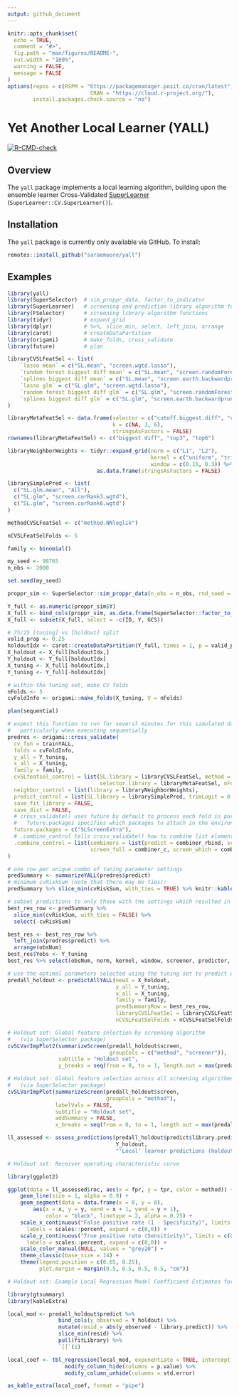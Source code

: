 ```yaml
---
output: github_document
---
```


```r
knitr::opts_chunk$set(
  echo = TRUE,
  comment = "#>",
  fig.path = "man/figures/README-",
  out.width = "100%",
  warning = FALSE,
  message = FALSE
)
options(repos = c(RSPM = "https://packagemanager.posit.co/cran/latest",
				          CRAN = "https://cloud.r-project.org/"),
        install.packages.check.source = "no")
```

# Yet Another Local Learner (YALL)

<!-- badges: start -->
[![R-CMD-check](https://github.com/saraemoore/yall/actions/workflows/R-CMD-check.yaml/badge.svg)](https://github.com/saraemoore/yall/actions/workflows/R-CMD-check.yaml)
<!-- badges: end -->

## Overview

The `yall` package implements a local learning algorithm, building upon the ensemble learner Cross-Validated [SuperLearner](https://github.com/ecpolley/SuperLearner) (`SuperLearner::CV.SuperLearner()`).

## Installation

The `yall` package is currently only available via GitHub. To install:

```r
remotes::install_github("saraemoore/yall")
```

## Examples

```r
library(yall)
library(SuperSelector)  # sim_proppr_data, factor_to_indicator
library(SuperLearner)   # screening and prediction library algorithm functions
library(FSelector)      # screening library algorithm functions
library(tidyr)          # expand_grid
library(dplyr)          # %>%, slice_min, select, left_join, arrange
library(caret)          # createDataPartition
library(origami)        # make_folds, cross_validate
library(future)         # plan

libraryCVSLFeatSel <- list(
    `lasso mean` = c("SL.mean", "screen.wgtd.lasso"),
    `random forest biggest diff mean` = c("SL.mean", "screen.randomForest.imp"),
    `splines biggest diff mean` = c("SL.mean", "screen.earth.backwardprune"),
    `lasso glm` = c("SL.glm", "screen.wgtd.lasso"),
    `random forest biggest diff glm` = c("SL.glm", "screen.randomForest.imp"),
    `splines biggest diff glm` = c("SL.glm", "screen.earth.backwardprune")
)

libraryMetaFeatSel <- data.frame(selector = c("cutoff.biggest.diff", "cutoff.k", "cutoff.k"),
                                 k = c(NA, 3, 6),
                                 stringsAsFactors = FALSE)
rownames(libraryMetaFeatSel) <- c("biggest diff", "top3", "top6")

libraryNeighborWeights <- tidyr::expand_grid(norm = c("L1", "L2"),
                                             kernel = c("uniform", "tricube"),
                                             window = c(0.15, 0.3)) %>%
                            as.data.frame(stringsAsFactors = FALSE)

librarySimplePred <- list(
  c("SL.glm.mean", "All"),
  c("SL.glm", "screen.corRank3.wgtd"),
  c("SL.glm", "screen.corRank6.wgtd")
)

methodCVSLFeatSel <- c("method.NNloglik")

nCVSLFeatSelFolds <- 5

family <- binomial()

my_seed <- 98765
n_obs <- 2000

set.seed(my_seed)
```

```r
proppr_sim <- SuperSelector::sim_proppr_data(n_obs = n_obs, rnd_seed = my_seed)

Y_full <- as.numeric(proppr_sim$Y)
X_full <- bind_cols(proppr_sim, as.data.frame(SuperSelector::factor_to_indicator("GCS", proppr_sim)))
X_full <- subset(X_full, select = -c(ID, Y, GCS))

# 75/25 [tuning] vs [holdout] split
valid_prop <- 0.25
holdoutIdx <- caret::createDataPartition(Y_full, times = 1, p = valid_prop)[[1]]
X_holdout <- X_full[holdoutIdx,]
Y_holdout <- Y_full[holdoutIdx]
X_tuning <- X_full[-holdoutIdx,]
Y_tuning <- Y_full[-holdoutIdx]

# within the tuning set, make CV folds
nFolds <- 5
cvFoldInfo <- origami::make_folds(X_tuning, V = nFolds)
```

```r
plan(sequential)

# expect this function to run for several minutes for this simulated dataset,
#   particularly when executing sequentially
predres <- origami::cross_validate(
  cv_fun = trainYALL,
  folds = cvFoldInfo,
  y_all = Y_tuning,
  x_all = X_tuning,
  family = family,
  cvSLfeatsel_control = list(SL.library = libraryCVSLFeatSel, method = methodCVSLFeatSel,
                             selector.library = libraryMetaFeatSel, nFolds = nCVSLFeatSelFolds),
  neighbor_control = list(library = libraryNeighborWeights),
  predict_control = list(SL.library = librarySimplePred, trimLogit = 0.001),
  save_fit_library = FALSE,
  save_dist = FALSE,
  # cross_validate() uses future by default to process each fold in parallel.
  #   future.packages specifies which packages to attach in the environment within each fold.
  future.packages = c("SLScreenExtra"),
  # .combine_control tells cross_validate() how to combine list elements from each fold's results
  .combine_control = list(combiners = list(predict = combiner_rbind, screen = combiner_rbind,
                          screen_full = combiner_c, screen_which = combiner_rbind))
)
```

```r
# one row per unique combo of tuning parameter settings
predSummary <- summarizeYALL(predres$predict)
# minimum cvRiskSum (note that there may be ties):
predSummary %>% slice_min(cvRiskSum, with_ties = TRUE) %>% knitr::kable()
```

```r
# subset predictions to only those with the settings which resulted in the min cvRiskSum
best_res_row <- predSummary %>%
  slice_min(cvRiskSum, with_ties = FALSE) %>%
  select(-cvRiskSum) 
```

```r
best_res <- best_res_row %>%
  left_join(predres$predict) %>%
  arrange(obsNum)
best_res$Yobs <- Y_tuning
best_res %>% select(obsNum, norm, kernel, window, screener, predictor, combo_method, selector, k, keep_names, windowFmtd, keep2, library.predict, Yobs) %>% head()

```

```r
# use the optimal parameters selected using the tuning set to predict outcomes in the holdout set
predall_holdout <- predictAllYALL(newX = X_holdout,
                                  y_all = Y_tuning,
                                  x_all = X_tuning,
                                  family = family,
                                  predSummaryRow = best_res_row,
                                  libraryCVSLFeatSel = libraryCVSLFeatSel,
                                  nCVSLFeatSelFolds = nCVSLFeatSelFolds)
```

```r
# Holdout set: Global feature selection by screening algorithm
#   (via SuperSelector package)
cvSLVarImpPlot2(summarizeScreen(predall_holdout$screen,
                                groupCols = c("method", "screener")),
                subtitle = "Holdout set",
                y_breaks = seq(from = 0, to = 1, length.out = max(predall_holdout$screen$fold) + 1))
```

```r
# Holdout set: Global feature selection across all screening algorithms
#   (via SuperSelector package)
cvSLVarImpPlot(summarizeScreen(predall_holdout$screen,
                               groupCols = "method"),
               labelVals = FALSE,
               subtitle = "Holdout set",
               addSummary = FALSE,
               x_breaks = seq(from = 0, to = 1, length.out = max(predall_holdout$screen$fold) + 1))
```

```r
ll_assessed <- assess_predictions(predall_holdout$predict$library.predict,
                                  Y_holdout,
                                  "'Local' learner predictions (holdout set)")
```

```r
# Holdout set: Receiver operating characteristic curve

library(ggplot2)

ggplot(data = ll_assessed$roc, aes(x = fpr, y = tpr, color = method)) +
    geom_line(size = 1, alpha = 0.9) +
    geom_segment(data = data.frame(x = 0, y = 0),
        aes(x = x, y = y, xend = x + 1, yend = y + 1),
            color = "black", linetype = 2, alpha = 0.75) +
    scale_x_continuous("False positive rate (1 - Specificity)", limits = c(-0.01, 1.01),
      labels = scales::percent, expand = c(0,0)) +
    scale_y_continuous("True positive rate (Sensitivity)", limits = c(0, 1),
      labels = scales::percent, expand = c(0,0)) +
    scale_color_manual(NULL, values = "grey20") +
    theme_classic(base_size = 14) +
    theme(legend.position = c(0.65, 0.25),
          plot.margin = margin(0.5, 0.5, 0.5, 0.5, "cm"))
```

```r
# Holdout set: Example Local Regression Model Coefficient Estimates for a single observation

library(gtsummary)
library(kableExtra)

local_mod <- predall_holdout$predict %>%
                bind_cols(y_observed = Y_holdout) %>%
                mutate(resid = abs(y_observed - library.predict)) %>%
                slice_min(resid) %>%
                pull(fitLibrary) %>%
                `[[`(1)

local_coef <- tbl_regression(local_mod, exponentiate = TRUE, intercept = TRUE) %>%
                  modify_column_hide(columns = p.value) %>%
                  modify_column_unhide(columns = std.error)

as_kable_extra(local_coef, format = "pipe")
```